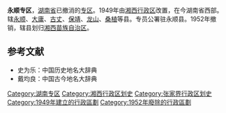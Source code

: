 '''永顺专区'''，[[湖南省|湖南省]]已撤消的[[专区|专区]]。1949年由[[湘西行政区|湘西行政区]]改置，在今湖南省西部。辖[[永顺县|永顺]]、[[大庸县|大庸]]、[[古丈县|古丈]]、[[保靖县|保靖]]、[[龙山县|龙山]]、[[桑植县|桑植]]等县。专员公署驻永顺县。1952年撤销，辖县划归[[湘西苗族自治区|湘西苗族自治区]]。

==参考文献==
*史为乐：中国历史地名大辞典
*戴均良：中国古今地名大辞典

[[Category:湖南专区|Category:湖南专区]]
[[Category:湘西行政区划史|Category:湘西行政区划史]]
[[Category:张家界行政区划史|Category:张家界行政区划史]]
[[Category:1949年建立的行政區劃|Category:1949年建立的行政區劃]]
[[Category:1952年廢除的行政區劃|Category:1952年廢除的行政區劃]]